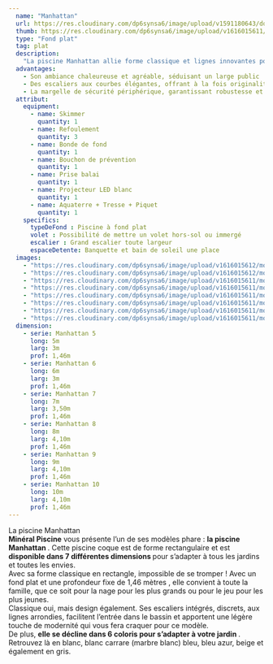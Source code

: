 ```yaml
---
  name: "Manhattan"
  url: https://res.cloudinary.com/dp6synsa6/image/upload/v1591180643/douceur-piscine/piscine_polyester_marine_bx.jpg
  thumb: https://res.cloudinary.com/dp6synsa6/image/upload/v1616015611/monoblocs-fonds-plats/piscine-manhattan/schema-manhattan-380x-aed_hsdz1o.gif
  type: "Fond plat"
  tag: plat
  description:
    "La piscine Manhattan allie forme classique et lignes innovantes pour offrir confort et modernité. Ses escaliers arrondis sur toute la largeur facilitent l’accès au bassin tandis que sa banquette généreuse vous invite au repos."
  advantages:
    - Son ambiance chaleureuse et agréable, séduisant un large public
    - Des escaliers aux courbes élégantes, offrant à la fois originalité et confort
    - La margelle de sécurité périphérique, garantissant robustesse et bien-être pour votre piscine coque
  attribut:
    equipment:
      - name: Skimmer
        quantity: 1
      - name: Refoulement
        quantity: 3
      - name: Bonde de fond
        quantity: 1
      - name: Bouchon de prévention
        quantity: 1
      - name: Prise balai
        quantity: 1
      - name: Projecteur LED blanc
        quantity: 1
      - name: Aquaterre + Tresse + Piquet
        quantity: 1
    specifics:
      typeDeFond : Piscine à fond plat
      volet : Possibilité de mettre un volet hors-sol ou immergé
      escalier : Grand escalier toute largeur
      espaceDetente: Banquette et bain de soleil une place
  images:
    - "https://res.cloudinary.com/dp6synsa6/image/upload/v1616015612/monoblocs-fonds-plats/piscine-manhattan/M7_GRISE_2_rkc9f1.jpg"
    - "https://res.cloudinary.com/dp6synsa6/image/upload/v1616015612/monoblocs-fonds-plats/piscine-manhattan/M7_GRISE_pe4ous.jpg"
    - "https://res.cloudinary.com/dp6synsa6/image/upload/v1616015611/monoblocs-fonds-plats/piscine-manhattan/M6_BLEU_wdj3cj.jpg"
    - "https://res.cloudinary.com/dp6synsa6/image/upload/v1616015611/monoblocs-fonds-plats/piscine-manhattan/manhattan-3_vbfsb8.jpg"
    - "https://res.cloudinary.com/dp6synsa6/image/upload/v1616015611/monoblocs-fonds-plats/piscine-manhattan/piscine-manhattan-8_fbgits.jpg"
    - "https://res.cloudinary.com/dp6synsa6/image/upload/v1616015611/monoblocs-fonds-plats/piscine-manhattan/piscine-manhattan-9_ogeyhr.jpg"
    - "https://res.cloudinary.com/dp6synsa6/image/upload/v1616015611/monoblocs-fonds-plats/piscine-manhattan/piscine-manhattan-7_ni2vc2.jpg"
    - "https://res.cloudinary.com/dp6synsa6/image/upload/v1616015611/monoblocs-fonds-plats/piscine-manhattan/piscine-manhattan-1_dnlrso.jpg"
  dimension:
    - serie: Manhattan 5
      long: 5m
      larg: 3m
      prof: 1,46m
    - serie: Manhattan 6
      long: 6m
      larg: 3m
      prof: 1,46m
    - serie: Manhattan 7
      long: 7m
      larg: 3,50m
      prof: 1,46m
    - serie: Manhattan 8
      long: 8m
      larg: 4,10m
      prof: 1,46m
    - serie: Manhattan 9
      long: 9m
      larg: 4,10m
      prof: 1,46m
    - serie: Manhattan 10
      long: 10m
      larg: 4,10m
      prof: 1,46m
---
```


<div class=" mt-4 max-w-[720px]">
	<div class="mb-2 text-center font-semibold text-primary">
		La piscine Manhattan
	</div>
	<strong>Minéral Piscine</strong> vous présente l’un de ses modèles phare : <strong>
		la piscine Manhattan
	</strong>. Cette piscine coque est de forme rectangulaire et est <strong>
		disponible dans 7 différentes dimensions
	</strong> pour s’adapter à tous les jardins et toutes les envies.
	<br />
	Avec sa forme classique en rectangle, impossible de se tromper ! <span>
		Avec un fond plat et une profondeur fixe de 1,46 mètres
	</span>, elle convient à toute la famille, que ce soit pour la nage pour les plus
	grands ou pour le jeu pour les plus jeunes.
	<br />
	Classique oui, mais design également. Ses escaliers intégrés, discrets, aux lignes
	arrondies, facilitent l’entrée dans le bassin et apportent une légère touche de
	modernité qui vous fera craquer pour ce modèle.
	<br />
	De plus, <strong>
		elle se décline dans 6 coloris pour s’adapter à votre jardin
	</strong>. Retrouvez là en blanc, blanc carrare (marbre blanc) bleu, bleu azur,
	beige et également en gris.
</div>
